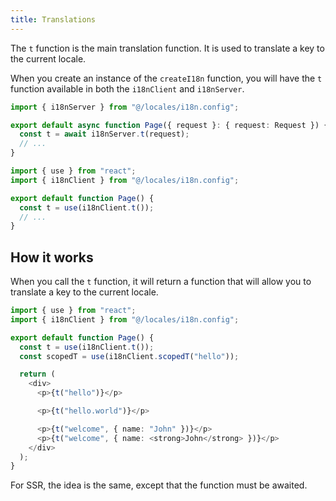 ```yaml
---
title: Translations
---
```


The `t` function is the main translation function. It is used to translate a key to the current locale.

When you create an instance of the `createI18n` function, you will have the `t` function available in both the `i18nClient` and `i18nServer`.

```ts title="routes/page.tsx"
import { i18nServer } from "@/locales/i18n.config";

export default async function Page({ request }: { request: Request }) {
  const t = await i18nServer.t(request);
  // ...
}
```

```ts title="routes/page.tsx"
import { use } from "react";
import { i18nClient } from "@/locales/i18n.config";

export default function Page() {
  const t = use(i18nClient.t());
  // ...
}
```

## How it works

When you call the `t` function, it will return a function that will allow you to translate a key to the current locale.

```ts title="routes/page.tsx"
import { use } from "react";
import { i18nClient } from "@/locales/i18n.config";

export default function Page() {
  const t = use(i18nClient.t());
  const scopedT = use(i18nClient.scopedT("hello"));

  return (
    <div>
      <p>{t("hello")}</p>

      <p>{t("hello.world")}</p>

      <p>{t("welcome", { name: "John" })}</p>
      <p>{t("welcome", { name: <strong>John</strong> })}</p>
    </div>
  );
}
```

For SSR, the idea is the same, except that the function must be awaited.
